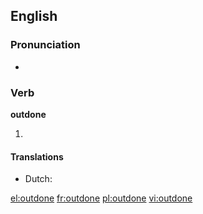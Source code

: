 ==English==

===Pronunciation===
* {{IPA|/'ɑʊtdon/}}
*: {{rhymes|ʌn}}

===Verb===
'''outdone'''

# {{past participle of|[[outdo]]}}

====Translations====
* Dutch: {{t+|nl|overtroffen}}

[[el:outdone]]
[[fr:outdone]]
[[pl:outdone]]
[[vi:outdone]]